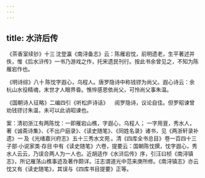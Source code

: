 ```yaml
---
---
---
```

title: 水浒后传
---



 《茶香室续钞》十三 沈登瀛《南浔备志》云：陈雁宕忱，前明遗老，生平著述并佚，惟《后水浒传》一书乃游戏之作，托宋遗民刊行。按此书余曾见之，不知为陈雁宕作也。

 《明诗综》八十 陈忱字遐心，乌程人。唐罗隐诗中称钱镠为尚父。遐心诗云：余杭山水役精魂，末世才人眼界昏。憔悴感恩依尚父，可怜尚父事朱温。

 《国朝诗人征略》二编四引《听松庐诗话》 　阅罗隐诗，议论自佳。但罗昭谏曾劝钱镠讨朱温，未可以此诮昭谏也。

案：清初浙江有两陈忱：一即雁宕山樵，字遐心，乌程人； 一字用亶，秀水人，著《诚斋诗集》、《不出户庭录》、《读史随笔》、《同姓名录》诸书，见《两浙轩录补遗》 一 及《光绪嘉兴府志》 五十三秀水文苑 。清《四库全书总目》 卷一百四十三子部·小说家类·存目 中有《读史随笔》六卷，提要云：国朝陈忱撰，忱字遐心，秀水人云云，乃误合两人为一人也。近胡适作《水浒后传》序，引汪曰桢《南浔镇志》，所记雁荡山樵事迹及著作颇详。汪志谓道光中范来庚所修。《南浔镇志》亦云忱又有《读史随笔》，其误与《四库书目提要》正等。